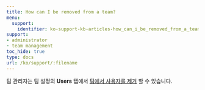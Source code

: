 ---
title: How can I be removed from a team?
menu:
  support:
    identifier: ko-support-kb-articles-how_can_i_be_removed_from_a_team
support:
- administrator
- team management
toc_hide: true
type: docs
url: /ko/support/:filename
---

팀 관리자는 팀 설정의 **Users** 탭에서 [팀에서 사용자를 제거](/ko/guides/models/app/settings-page/teams) 할 수 있습니다.
